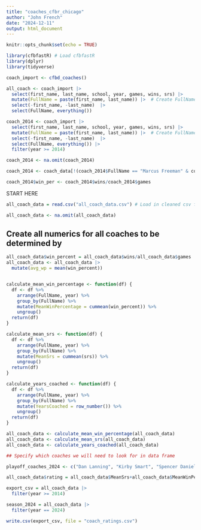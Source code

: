 ---
title: "coaches_cfbr_chicago"
author: "John French"
date: "2024-12-11"
output: html_document
---

```{r setup, include=FALSE}
knitr::opts_chunk$set(echo = TRUE)
```

```{r}
library(cfbfastR) # Load cfbfastR
library(dplyr)
library(tidyverse)
```

```{r}
coach_import <- cfbd_coaches()

all_coach <- coach_import |>
  select(first_name, last_name, school, year, games, wins, srs) |>
  mutate(FullName = paste(first_name, last_name)) |>  # Create FullName column
  select(-first_name, -last_name)  |> 
  select(FullName, everything())

coach_2014 <- coach_import |>
  select(first_name, last_name, school, year, games, wins, srs) |>
  mutate(FullName = paste(first_name, last_name)) |>  # Create FullName column
  select(-first_name, -last_name)  |> 
  select(FullName, everything()) |>
  filter(year >= 2014)

coach_2014 <- na.omit(coach_2014)

coach_2014 <- coach_data[!(coach_2014$FullName == "Marcus Freeman" & coach_2014$year == 2021), ]

coach_2014$win_per <- coach_2014$wins/coach_2014$games
```

####### START HERE ######
```{r}
all_coach_data = read.csv("all_coach_data.csv") # Load in cleaned csv file

all_coach_data <- na.omit(all_coach_data)
```

## Create all numerics for all coaches to be determined by
```{r}
all_coach_data$win_percent = all_coach_data$wins/all_coach_data$games
all_coach_data <- all_coach_data |>
  mutate(avg_wp = mean(win_percent))


calculate_mean_win_percentage <- function(df) {
  df <- df %>%
    arrange(FullName, year) %>%
    group_by(FullName) %>%
    mutate(MeanWinPercentage = cummean(win_percent)) %>%
    ungroup()
  return(df)
}

calculate_mean_srs <- function(df) {
  df <- df %>%
    arrange(FullName, year) %>%
    group_by(FullName) %>%
    mutate(MeanSrs = cummean(srs)) %>%
    ungroup()
  return(df)
}

calculate_years_coached <- function(df) {
  df <- df %>%
    arrange(FullName, year) %>%
    group_by(FullName) %>%
    mutate(YearsCoached = row_number()) %>%
    ungroup()
  return(df)
}

all_coach_data <- calculate_mean_win_percentage(all_coach_data)
all_coach_data <- calculate_mean_srs(all_coach_data)
all_coach_data <- calculate_years_coached(all_coach_data)

```

```{r}

## Specify which coaches we will need to look for in data frame

playoff_coaches_2024 <- c("Dan Lanning", "Kirby Smart", "Spencer Danielson", "Kenny Dillingham", "Steve Sarkisian", "James Franklin", "Marcus Freeman", "Ryan Day", "Josh Heupel", "Curt Cignetti", "Rhett Lashlee", "Dabo Swinney")

all_coach_data$rating = all_coach_data$MeanSrs+all_coach_data$MeanWinPercentage+all_coach_data$YearsCoached*.5
```

```{r}

export_csv = all_coach_data |>
  filter(year >= 2014)

season_2024 = all_coach_data |>
  filter(year == 2024)

write.csv(export_csv, file = "coach_ratings.csv")
```




